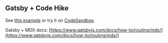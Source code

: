 ## Gatsby + Code Hike

See [this example](https://github.com/code-hike/codehike/tree/next/examples/gatsby) or try it on [CodeSandbox](https://codesandbox.io/s/github/code-hike/codehike/tree/main/examples/gatsby?file=/src/pages/index.mdx).

Gatsby + MDX docs: [https://www.gatsbyjs.com/docs/how-to/routing/mdx/](https://www.gatsbyjs.com/docs/how-to/routing/mdx/)
